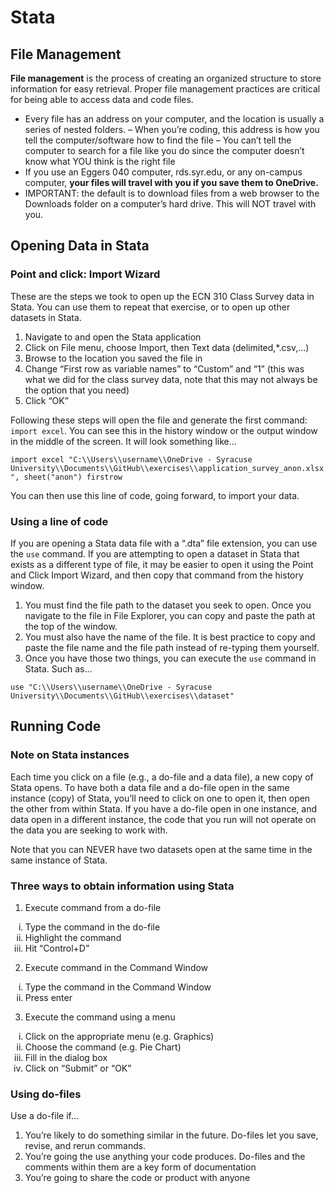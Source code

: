 # Stata


## File Management

**File management** is the process of creating an organized structure to store information for easy retrieval. Proper file management practices are critical for being able to access data and code files.

- Every file has an address on your computer, and the location is usually a series of nested folders.
– When you’re coding, this address is how you tell the computer/software how to find the file
– You can’t tell the computer to search for a file like you do since the computer doesn’t know what YOU think is the right file
- If you use an Eggers 040 computer, rds.syr.edu, or any on-campus computer, **your files will travel with you if you save them to OneDrive.**
- IMPORTANT: the default is to download files from a web browser to the Downloads folder on a computer’s hard drive. This will NOT travel with you.

## Opening Data in Stata 

### Point and click: Import Wizard

These are the steps we took to open up the ECN 310 Class Survey data in Stata. You can use them to repeat that exercise, or to open up other datasets in Stata.

1. Navigate to and open the Stata application
2. Click on File menu, choose Import, then Text data (delimited,*.csv,…)
3. Browse to the location you saved the file in
4. Change “First row as variable names” to “Custom” and “1” (this was what we did for the class survey data, note that this may not always be the option that you need)
5. Click “OK”

Following these steps will open the file and generate the first command: `import excel`. You can see this in the history window or the output window in the middle of the screen. It will look something like...

`import excel "C:\\Users\\username\\OneDrive - Syracuse University\\Documents\\GitHub\\exercises\\application_survey_anon.xlsx", sheet("anon") firstrow`

You can then use this line of code, going forward, to import your data.

### Using a line of code

If you are opening a Stata data file with a ".dta" file extension, you can use the `use` command. If you are attempting to open a dataset in Stata that exists as a different type of file, it may be easier to open it using the Point and Click Import Wizard, and then copy that command from the history window. 

1. You must find the file path to the dataset you seek to open. Once you navigate to the file in File Explorer, you can copy and paste the path at the top of the window.
2. You must also have the name of the file. It is best practice to copy and paste the file name and the file path instead of re-typing them yourself.
3. Once you have those two things, you can execute the `use` command in Stata. Such as...

`use "C:\\Users\\username\\OneDrive - Syracuse University\\Documents\\GitHub\\exercises\\dataset"`

## Running Code

### Note on Stata instances

Each time you click on a file (e.g., a do-file and a data file), a new copy of Stata opens. To have both a data file and a do-file open in the same instance (copy) of Stata, you’ll need to click on one to open it, then open the other from within Stata. If you have a do-file open in one instance, and data open in a different instance, the code that you run will not operate on the data you are seeking to work with.

Note that you can NEVER have two datasets open at the same time in the same instance of Stata.

### Three ways to obtain information using Stata
1. Execute command from a do-file
i. Type the command in the do-file
ii. Highlight the command
iii. Hit “Control+D”
2.  Execute command in the Command Window
i. Type the command in the Command Window
ii. Press enter
3. Execute the command using a menu
i. Click on the appropriate menu (e.g. Graphics)
ii. Choose the command (e.g. Pie Chart)
iii. Fill in the dialog box
iv. Click on “Submit” or “OK”

### Using do-files

Use a do-file if...

1. You’re likely to do something similar in the future. Do-files let you save, revise, and rerun commands.
2. You’re going the use anything your code produces. Do-files and the comments within them are a key form of documentation
3. You’re going to share the code or product with anyone

